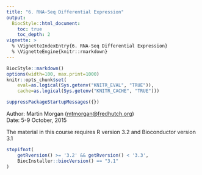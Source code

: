 ```yaml
---
title: "6. RNA-Seq Differential Expression"
output:
  BiocStyle::html_document:
    toc: true
    toc_depth: 2
vignette: >
  % \VignetteIndexEntry{6. RNA-Seq Differential Expression}
  % \VignetteEngine{knitr::rmarkdown}
---
```


```r
BiocStyle::markdown()
options(width=100, max.print=1000)
knitr::opts_chunk$set(
    eval=as.logical(Sys.getenv("KNITR_EVAL", "TRUE")),
    cache=as.logical(Sys.getenv("KNITR_CACHE", "TRUE")))
```

```r
suppressPackageStartupMessages({})
```

Author: Martin Morgan (<a
  href="mailto:mtmorgan@fredhutch.org">mtmorgan@fredhutch.org</a>)<br/ >
Date: 5-9 October, 2015<br />

The material in this course requires R version 3.2 and Bioconductor
version 3.1

```r
stopifnot(
    getRversion() >= '3.2' && getRversion() < '3.3',
    BiocInstaller::biocVersion() == "3.1"
)
```
